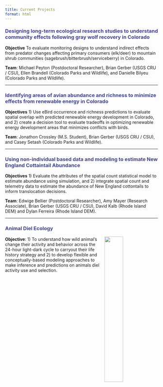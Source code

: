 ```yaml
---
title: Current Projects
format: html
---
```


### <span style="color:#414487FF">Designing long-term ecological research studies to understand community effects following gray wolf recovery in Colorado</span>

**Objective** To evaluate monitoring designs to understand indirect effects from predator changes affecting primary consumers (elk/deer) to mountain shrub communities (sagebrush/bitterbrush/serviceberry) in Colorado.

**Team**: Michael Peyton (Postdoctoral Researcher), Brian Gerber (USGS CRU / CSU), Ellen Brandell (Colorado Parks and Wildlife), and Danielle Bilyeu (Colorado Parks and Wildlife). 

----

### <span style="color:#414487FF">Identifying areas of avian abundance and richness to minimize effects from renewable energy in Colorado</span>

**Objectives** 1) Use eBird occurrence and richness predictions to evaluate spatial overlap with predicted renewable energy development in Colorado, and 2) create a decision tool to evaluate tradeoffs in optimizing renewable energy development areas that minimizes conflicts with birds.

**Team**: Jonathon Crossley (M.S. Student), Brian Gerber (USGS CRU / CSU), and Casey Setash (Colorado Parks and Wildlife). 

----

### <span style="color:#414487FF">Using non-individual based data and modeling to estimate New England Cottaintail Abundance </span>

**Objectives** 1) Evaluate the attributes of the spatial count statistical model to estimate abundance using simulation, and 2) integrate spatial count and telemetry data to estimate the abundance of New England cottontails to inform translocation decisions.

**Team**: Edwige Bellier (Postdoctoral Researcher), Amy Mayer (Research Associate), Brian Gerber (USGS CRU / CSU), David Kalb (Rhode Island DEM) and Dylan Ferreira (Rhode Island DEM).



----

### <span style="color:#414487FF">Animal Diel Ecology</span>

<img align="right" src="diel.png" style="height: 35%; width: 35%; object-fit: contain">

**Objective**: 1) To understand how wild animal's change their activity and behavior across the 24-hour light-dark cycle to carryout their life history strategy and 2) to develop flexible and conceptually-based modeling approaches to make inference and predictions on animals diel activity use and selection.




